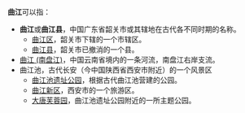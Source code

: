 '''曲江'''可以指：

* '''曲江'''或'''曲江县'''，中国广东省韶关市或其辖地在古代各不同时期的名称。
** [[曲江区|曲江区]]，韶关市下辖的一个市辖区。
** [[曲江县|曲江县]]，韶关市已撤消的一个县。
* [[曲江_(南盘江)|曲江 (南盘江)]]，中国云南省境内的一条河流，南盘江右岸支流。
* 曲江池，古代长安（今中国陕西省西安市附近）的一个风景区
**[[曲江池遗址公园|曲江池遗址公园]]，根据古代曲江池营建的公园。
** [[曲江新区|曲江新区]]，西安市的一个旅游区。
** [[大唐芙蓉园|大唐芙蓉园]]，曲江池遗址公园附近的一所主题公园。


{{disambig|Q|cat=二字地名消歧義}}